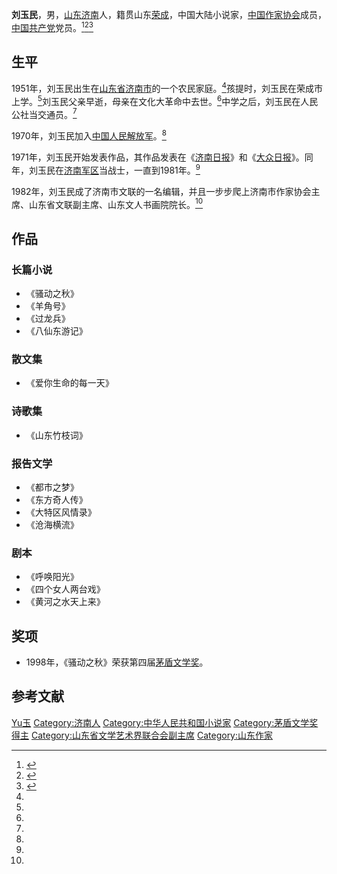 {{Infobox writer
| 图像     = 
| 图像说明 = 
| 姓名     = 刘玉民
| 笔名     = 
| 原名     = 
| 出生     = {{birth year and age|1951|02}} 
| 出生地点 = [[山东省|山东省]][[济南市|济南市]]
| 逝世     = <!--卒年在前生年在后{{death date and age|}} 或{{Death year and age| }}-->
| 逝世地点 = 
| 职业     = 小说家
| 国籍     = {{PRC}}
| 种族     = 汉族
| 语言     = 中文
| 教育程度 = 中学
| 母校     = 
| 创作时期 = 1971年至今
| 体裁     = 小说、散文、报告文学、剧本
| 主题     = 
| 文学运动 = 
| 代表作   = 《骚动之秋》
| 父母     = 
| 配偶     =  <!--{{marriage|姓名|年份}} -->
| 伴侣     = 
| 子女     = 
| 亲属     = 
| 受影响于 = 
| 施影响于 = 
| 奖项     =  {{Awards|award=第四届[[茅盾文学奖|茅盾文学奖]] |year=1998年 |title=《骚动之秋》 }}<!--  {{Awards|award= |year= |title= }} -->
| 官方网站 = <!--  {{URL|website}} -->
| 签名     =  <!--不需要加[[file:|128px]] -->
}}
'''刘玉民'''{{BD|1951年|2月|||catIdx=L刘}}，男，[[山东省|山东]][[济南市|济南]]人，籍贯山东[[荣成市|荣成]]，中国大陆小说家，[[中国作家协会|中国作家协会]]成员，[[中国共产党|中国共产党]]党员。<ref name="fish">{{cite web|url=http://www.sd.xinhuanet.com/wq/2008-01/02/content_12103548.htm|title="茅盾文学奖"获得者刘玉民|date=2008-01-02|accessdate=2013-12-09|work=新华网|deadurl=yes|archiveurl=https://web.archive.org/web/20130630132705/http://www.sd.xinhuanet.com/wq/2008-01/02/content_12103548.htm|archivedate=2013-06-30}}</ref><ref name="ssa" >{{cite web |url=http://news.sina.com.cn/o/2012-12-14/085925811322.shtml |title=刘玉民 |accessdate=2013-12-09 |date=2012-12-14 |work=新浪 |archive-date=2019-08-03 |archive-url=https://web.archive.org/web/20190803085118/http://news.sina.com.cn/o/2012-12-14/085925811322.shtml |dead-url=no }}</ref><ref name="us">{{cite web |url=http://www.chinawriter.com.cn/zxhy/member/3211.shtml |title=刘玉民 (1951～) |date=2012-12-14 |accessdate=2013-12-09 |work=中国作家网 |archive-date=2018-08-28 |archive-url=https://web.archive.org/web/20180828170404/http://www.chinawriter.com.cn/zxhy/member/3211.shtml |dead-url=yes }}</ref>

== 生平 ==
1951年，刘玉民出生在[[山东省|山东省]][[济南市|济南市]]的一个农民家庭。<ref name="fish" />孩提时，刘玉民在荣成市上学。<ref name="fish" />刘玉民父亲早逝，母亲在文化大革命中去世。<ref name="fish" />中学之后，刘玉民在人民公社当交通员。<ref name="fish" />

1970年，刘玉民加入[[中国人民解放军|中国人民解放军]]。<ref name="fish" />

1971年，刘玉民开始发表作品，其作品发表在《[[济南日报|济南日报]]》和《[[大众日报|大众日报]]》。同年，刘玉民在[[济南军区|济南军区]]当战士，一直到1981年。<ref name="fish" />

1982年，刘玉民成了济南市文联的一名编辑，并且一步步爬上济南市作家协会主席、山东省文联副主席、山东文人书画院院长。<ref name="fish" />

== 作品 ==
=== 长篇小说 ===
*《骚动之秋》
*《羊角号》
*《过龙兵》
*《八仙东游记》

=== 散文集 ===
*《爱你生命的每一天》

=== 诗歌集 ===
*《山东竹枝词》

=== 报告文学 ===
*《都市之梦》
*《东方奇人传》
*《大特区风情录》
*《沧海横流》

=== 剧本 ===
*《呼唤阳光》
*《四个女人两台戏》
*《黄河之水天上来》

== 奖项 ==
* 1998年，《骚动之秋》荣获第四届[[茅盾文学奖|茅盾文学奖]]。

== 参考文献 ==
{{reflist}}

{{茅盾文学奖|第四屆}}

{{Authority control}}
{{DEFAULTSORT:Liu刘}}
[[Category:刘姓|Yu玉]]
[[Category:济南人|Category:济南人]]
[[Category:中华人民共和国小说家|Category:中华人民共和国小说家]]
[[Category:茅盾文学奖得主|Category:茅盾文学奖得主]]
[[Category:山东省文学艺术界联合会副主席|Category:山东省文学艺术界联合会副主席]]
[[Category:山东作家|Category:山东作家]]